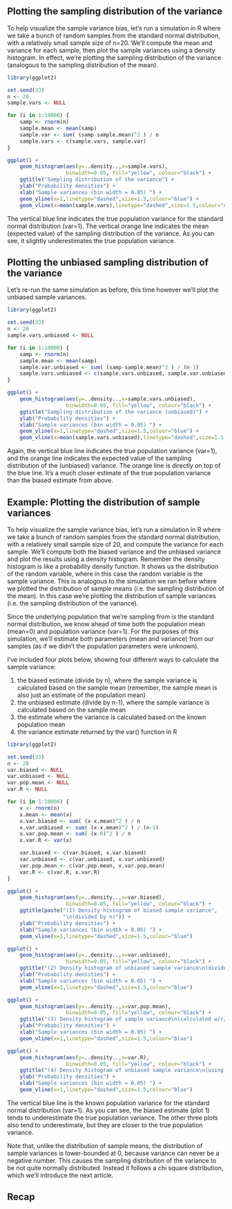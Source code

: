 

## Plotting the sampling distribution of the variance

To help visualize the sample variance bias, let's run a simulation in R where we take a bunch of random samples from the standard normal distribution, with a relatively small sample size of n=20.  We'll compute the mean and variance for each sample, then plot the sample variances using a density histogram.  In effect, we're plotting the sampling distribution of the variance (analogous to the sampling distribution of the mean).  

```r

library(ggplot2)

set.seed(33)
n <- 20
sample.vars <- NULL

for (i in 1:10000) {
    samp <- rnorm(n)
    sample.mean <- mean(samp)
    sample.var <- sum( (samp-sample.mean)^2 ) / n
    sample.vars <- c(sample.vars, sample.var)
}

ggplot() + 
    geom_histogram(aes(y=..density..,x=sample.vars), 
                   binwidth=0.05, fill="yellow", colour="black") +
    ggtitle("Sampling distribution of the variance") +
    ylab("Probability densities") + 
    xlab("Sample variances (bin width = 0.05) ") +
    geom_vline(x=1,linetype="dashed",size=1.5,colour="blue") +
    geom_vline(x=mean(sample.vars),linetype="dashed",size=1.5,colour="orange") 
```

The vertical blue line indicates the true population variance for the standard normal distribution (var=1).  The vertical orange line indicates the mean (expected value) of the sampling distribution of the variance.  As you can see, it slightly underestimates the true population variance.


## Plotting the unbiased sampling distribution of the variance

Let's re-run the same simulation as before, this time however we'll plot the unbiased sample variances.


```r

library(ggplot2)

set.seed(33)
n <- 20
sample.vars.unbiased <- NULL

for (i in 1:10000) {
    samp <- rnorm(n)
    sample.mean <- mean(samp)
    sample.var.unbiased <- sum( (samp-sample.mean)^2 ) / (n-1)
    sample.vars.unbiased <- c(sample.vars.unbiased, sample.var.unbiased)
}

ggplot() + 
    geom_histogram(aes(y=..density..,x=sample.vars.unbiased), 
                   binwidth=0.05, fill="yellow", colour="black") +
    ggtitle("Sampling distribution of the variance (unbiased)") +
    ylab("Probability densities") + 
    xlab("Sample variances (bin width = 0.05) ") +
    geom_vline(x=1,linetype="dashed",size=1.5,colour="blue") +
    geom_vline(x=mean(sample.vars.unbiased),linetype="dashed",size=1.5,colour="orange") 
```

Again, the vertical blue line indicates the true population variance (var=1), and the orange line indicates the expected value of the sampling distribution of the (unbiased) variance.  The orange line is directly on top of the blue line.  It's a much closer estimate of the true population variance than the biased estimate from above.



## Example: Plotting the distribution of sample variances

To help visualize the sample variance bias, let's run a simulation in R where we take a bunch of random samples from the standard normal distribution, with a relatively small sample size of 20, and compute the variance for each sample.  We'll compute both the biased variance and the unbiased variance and plot the results using a density histogram.  Remember the density histogram is like a probability density function. It shows us the distribution of the random variable, where in this case the random variable is the sample variance.  This is analogous to the simulation we ran before where we plotted the distribution of sample means (i.e. the sampling distribution of the mean).  In this case we're plotting the distribution of sample variances (i.e. the sampling distribution of the variance).

Since the underlying population that we're sampling from is the standard normal distribution, we know ahead of time both the population mean (mean=0) and population variance (var=1).  For the purposes of this simulation, we'll estimate both parameters (mean and variance) from our samples (as if we didn't the population parameters were unknown).

I've included four plots below, showing four different ways to calculate the sample variance:

1. the biased estimate (divide by n), where the sample variance is calculated based on the sample mean (remember, the sample mean is also just an estimate of the population mean)
2. the unbiased estimate (divide by n-1), where the sample variance is calculated based on the sample mean
3. the estimate where the variance is calculated based on the known population mean
4. the variance estimate returned by the var() function in R

```r

library(ggplot2)

set.seed(33)
n <- 20
var.biased <- NULL
var.unbiased <- NULL
var.pop.mean <- NULL
var.R <- NULL

for (i in 1:10000) {
    x <- rnorm(n)
    x.mean <- mean(x)
    x.var.biased <- sum( (x-x.mean)^2 ) / n
    x.var.unbiased <- sum( (x-x.mean)^2 ) / (n-1)
    x.var.pop.mean <- sum( (x-0)^2 ) / n
    x.var.R <- var(x)

    var.biased <- c(var.biased, x.var.biased)
    var.unbiased <- c(var.unbiased, x.var.unbiased)
    var.pop.mean <- c(var.pop.mean, x.var.pop.mean)
    var.R <- c(var.R, x.var.R)
}

ggplot() + 
    geom_histogram(aes(y=..density..,x=var.biased), 
                   binwidth=0.05, fill="yellow", colour="black") +
    ggtitle(paste("(1) Density histogram of biased sample variance",
                  "\n(divided by n)")) + 
    ylab("Probability densities") + 
    xlab("Sample variances (bin width = 0.05) ") +
    geom_vline(x=1,linetype="dashed",size=1.5,colour="blue") 

ggplot() + 
    geom_histogram(aes(y=..density..,x=var.unbiased), 
                   binwidth=0.05, fill="yellow", colour="black") +
    ggtitle("(2) Density histogram of unbiased sample variance\n(divided by n-1)") + 
    ylab("Probability densities") + 
    xlab("Sample variances (bin width = 0.05) ") +
    geom_vline(x=1,linetype="dashed",size=1.5,colour="blue") 

ggplot() + 
    geom_histogram(aes(y=..density..,x=var.pop.mean), 
                   binwidth=0.05, fill="yellow", colour="black") +
    ggtitle("(3) Density histogram of sample variance\n(calculated w/r/t the true population mean)") + 
    ylab("Probability densities") + 
    xlab("Sample variances (bin width = 0.05) ") +
    geom_vline(x=1,linetype="dashed",size=1.5,colour="blue") 

ggplot() + 
    geom_histogram(aes(y=..density..,x=var.R), 
                   binwidth=0.05, fill="yellow", colour="black") +
    ggtitle("(4) Density histogram of unbiased sample variance\n(using R's var() function)") + 
    ylab("Probability densities") + 
    xlab("Sample variances (bin width = 0.05) ") +
    geom_vline(x=1,linetype="dashed",size=1.5,colour="blue") 

```

The vertical blue line is the known population variance for the standard normal distribution (var=1).  As you can see, the biased estimate (plot 1) tends to underestimate the true population variance.  The other three plots also tend to underestimate, but they are closer to the true population variance. 

Note that, unlike the distribution of sample means, the distribution of sample variances is lower-bounded at 0, because variance can never be a negative number.  This causes the sampling distribution of the variance to be not quite normally distributed.  Instead it follows a chi square distribution, which we'll introduce the next article.

 

## Recap



